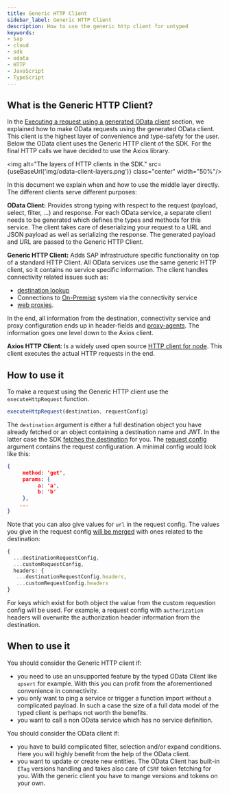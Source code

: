 ```yaml
---
title: Generic HTTP Client
sidebar_label: Generic HTTP Client
description: How to use the generic http client for untyped  
keywords:
- sap
- cloud
- sdk
- odata
- HTTP
- JavaScript
- TypeScript
---
```



## What is the Generic HTTP Client?

In the [Executing a request using a generated OData client](./execute-odata-request.mdx) section, we explained how to make OData requests using the generated OData client.
This client is the highest layer of convenience and type-safety for the user.
Below the OData client uses the Generic HTTP client of the SDK.
For the final HTTP calls we have decided to use the Axios library.

<img alt="The layers of HTTP clients in the SDK." src={useBaseUrl('img/odata-client-layers.png')} class="center" width="50%"/>

In this document we explain when and how to use the middle layer directly.
The different clients serve different purposes:

**OData Client:** Provides strong typing with respect to the request (payload, select, filter, ...) and response. 
For each OData service, a separate client needs to be generated which defines the types and methods for this service.
The client takes care of deserializing your request to a URL and JSON payload as well as serializing the response.
The generated payload and URL are passed to the Generic HTTP Client.

**Generic HTTP Client:** Adds SAP infrastructure specific functionality on top of a standard HTTP Client.
All OData services use the same generic HTTP client, so it contains no service specific information.
The client handles connectivity related issues such as:
- [destination lookup](../connectivity/destination.mdx)
- Connections to [On-Premise](../connectivity/on-premise.mdx)  system via the connectivity service
- [web proxies](../connectivity/proxy.mdx).

In the end, all information from the destination, connectivity service and proxy configuration ends up in header-fields and [proxy-agents](https://www.npmjs.com/package/proxy-agent).
The information goes one level down to the Axios client.

**Axios HTTP Client:**  Is a widely used open source [HTTP client for node](https://www.npmjs.com/package/axios). 
This client executes the actual HTTP requests in the end.
 
## How to use it

To make a request using the Generic HTTP client use the `executeHttpRequest` function.

```ts
executeHttpRequest(destination, requestConfig)
```

The `destination` argument is either a full destination object you have already fetched or an object containing a destination name and JWT.
In the latter case the SDK [fetches the destination](../connectivity/destination.mdx) for you.
The [request config](pathname:///api/1.28.1/interfaces/sap_cloud_sdk_core.httprequestconfig) argument contains the request configuration. 
A minimal config would look like this:
```JSON
{
     method: 'get',
     params: {
          a: 'a',
          b: 'b'
     },
    ...
}
```

Note that you can also give values for `url` in the request config. 
The values you give in the request config [will be merged](https://github.com/SAP/cloud-sdk/blob/master/packages/core/src/http-client/http-client.ts#L136-L148) with ones related to the destination:
```ts
{
  ...destinationRequestConfig,
  ...customRequestConfig,
  headers: {
   ...destinationRequestConfig.headers,
   ...customRequestConfig.headers
}
```
For keys which exist for both object the value from the custom requestion config will be used.
For example, a request config with `authorization` headers will overwrite the authorization header information from the destination.

## When to use it

You should consider the Generic HTTP client if:
- you need to use an unsupported feature by the typed OData Client like `upsert` for example. 
With this you can profit from the aforementioned convenience in connectivity.
- you only want to ping a service or trigger a function import without a complicated payload. 
In such a case the size of a full data model of the typed client is perhaps not worth the benefits. 
- you want to call a non OData service which has no service definition.

You should consider the OData client if:
- you have to build complicated filter, selection and/or expand conditions. 
Here you will highly benefit from the help of the OData client.
- you want to update or create new entities. 
The OData Client has built-in `ETag` versions handling and takes also care of `CSRF` token fetching for you. 
With the generic client you have to mange versions and tokens on your own.
